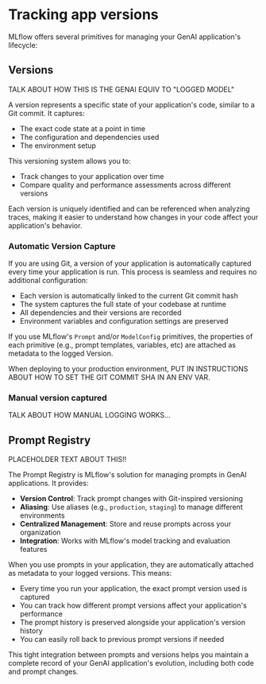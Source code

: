 # Tracking app versions

MLflow offers several primitives for managing your GenAI application's lifecycle:

## Versions

TALK ABOUT HOW THIS IS THE GENAI EQUIV TO "LOGGED MODEL"

A version represents a specific state of your application's code, similar to a Git commit. It captures:

- The exact code state at a point in time
- The configuration and dependencies used
- The environment setup

This versioning system allows you to:
- Track changes to your application over time
- Compare quality and performance assessments across different versions

Each version is uniquely identified and can be referenced when analyzing traces, making it easier to understand how changes in your code affect your application's behavior.

### Automatic Version Capture

If you are using Git, a version of your application is automatically captured every time your application is run. This process is seamless and requires no additional configuration:

- Each version is automatically linked to the current Git commit hash
- The system captures the full state of your codebase at runtime
- All dependencies and their versions are recorded
- Environment variables and configuration settings are preserved

If you use MLflow's `Prompt` and/or `ModelConfig` primitives, the properties of each primitive (e.g., prompt templates, variables, etc) are attached as metadata to the logged Version.

When deploying to your production environment, PUT IN INSTRUCTIONS ABOUT HOW TO SET THE GIT COMMIT SHA IN AN ENV VAR.

### Manual version captured

TALK ABOUT HOW MANUAL LOGGING WORKS...

## Prompt Registry

PLACEHOLDER TEXT ABOUT THIS!!

The Prompt Registry is MLflow's solution for managing prompts in GenAI applications. It provides:

- **Version Control**: Track prompt changes with Git-inspired versioning
- **Aliasing**: Use aliases (e.g., `production`, `staging`) to manage different environments
- **Centralized Management**: Store and reuse prompts across your organization
- **Integration**: Works with MLflow's model tracking and evaluation features

When you use prompts in your application, they are automatically attached as metadata to your logged versions. This means:

- Every time you run your application, the exact prompt version used is captured
- You can track how different prompt versions affect your application's performance
- The prompt history is preserved alongside your application's version history
- You can easily roll back to previous prompt versions if needed

This tight integration between prompts and versions helps you maintain a complete record of your GenAI application's evolution, including both code and prompt changes.


